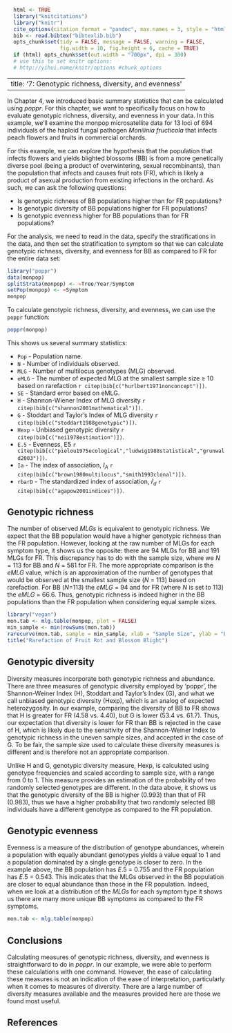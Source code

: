 ```r
  html <- TRUE
  library("knitcitations")
  library("knitr")
  cite_options(citation_format = "pandoc", max.names = 3, style = "html", hyperlink = "to.doc")
  bib <- read.bibtex("bibtexlib.bib")
  opts_chunk$set(tidy = FALSE, message = FALSE, warning = FALSE, 
                 fig.width = 10, fig.height = 6, cache = TRUE)
  if (html) opts_chunk$set(out.width = "700px", dpi = 300)
  # use this to set knitr options: 
  # http://yihui.name/knitr/options #chunk_options
```

---
title: '7: Genotypic richness, diversity, and evenness'
---

In Chapter 4, we introduced basic summary statistics that can be calculated using *poppr*.  For this chapter, we want to specifically focus on how to evaluate genotypic richness, diversity, and evenness in your data.  In this example, we'll examine the monpop microsatellite data for 13 loci of 694 individuals of the haploid fungal pathogen *Monilinia fructicola* that infects peach flowers and fruits in commercial orchards. 

For this example, we can explore the hypothesis that the population that infects flowers and yields blighted blossoms (BB) is from a more genetically diverse pool (being a product of overwintering, sexual recombinants), than the population that infects and causes fruit rots (FR), which is likely a product of asexual production from existing infections in the orchard. As such, we can ask the following questions:

* Is genotypic richness of BB populations higher than for FR populations?
* Is genotypic diversity of BB populations higher for FR populations?
* Is genotypic evenness higher for BB populations than for FR populations?

For the analysis, we need to read in the data, specify the stratifications in the data, and then set the stratification to symptom so that we can calculate genotypic richness, diversity, and evenness for BB as compared to FR for the entire data set:

```r
library("poppr")
data(monpop)
splitStrata(monpop) <- ~Tree/Year/Symptom
setPop(monpop) <- ~Symptom
monpop
```

To calculate genotypic richness, diversity, and evenness, we can use the `poppr` function:

```r
poppr(monpop)
```

This shows us several summary statistics:

 - `Pop`  -  Population name.
 - `N` -  Number of individuals observed.
 - `MLG` - Number of multilocus genotypes (MLG) observed.
 - `eMLG` - The number of expected MLG at the smallest sample size ≥ 10 based on rarefaction `r citep(bib[c("hurlbert1971nonconcept")])`.
 - `SE` - Standard error based on eMLG.
 - `H` - Shannon-Wiener Index of MLG diversity `r citep(bib[c("shannon2001mathematical")])`.
 - `G` - Stoddart and Taylor’s Index of MLG diversity  `r citep(bib[c("stoddart1988genotypic")])`.
 - `Hexp` - Unbiased genotypic diversity `r citep(bib[c("nei1978estimation")])`.
 - `E.5` - Evenness, E5 `r citep(bib[c("pielou1975ecological","ludwig1988statistical","grunwald2003")])`.
 - `Ia` - The index of association, $I_A$ `r citep(bib[c("brown1980multilocus","smith1993clonal")])`.
 - `rbarD` - The standardized index of association, $\bar{r}_d$ `r citep(bib[c("agapow2001indices")])`.


Genotypic richness
-----

The number of observed $MLGs$ is equivalent to genotypic richness.  We expect that the BB population would have a higher genotypic richness than the FR population.  However, looking at the raw number of MLGs for each symptom type, it shows us the opposite:  there are 94 MLGs for BB and 191 MLGs for FR.  This discrepancy has to do with the sample size, where we $N$ = 113 for BB and $N$ = 581 for FR.  The more appropriate comparison is the $eMLG$ value, which is an approximation of the number of genotypes that would be observed at the smallest sample size ($N$ = 113) based on rarefaction.  For BB ($N$=113) the $eMLG$ = 94 and for FR (where $N$ is set to 113) the $eMLG$ = 66.6. Thus, genotypic richness is indeed higher in the BB populations than the FR population when considering equal sample sizes.

```r
library("vegan")
mon.tab <- mlg.table(monpop, plot = FALSE)
min_sample <- min(rowSums(mon.tab))
rarecurve(mon.tab, sample = min_sample, xlab = "Sample Size", ylab = "Expected MLGs")
title("Rarefaction of Fruit Rot and Blossom Blight")

```


Genotypic diversity
-----

Diversity measures incorporate both genotypic richness and abundance.  There are three measures of genotypic diversity employed by 'poppr', the Shannon-Weiner Index (H), Stoddart and Taylor's Index (G), and what we call unbiased genotypic diversity (Hexp), which is an analog of expected heterozygosity.  In our example, comparing the diversity of BB to FR shows that H is greater for FR (4.58 vs. 4.40), but G is lower (53.4 vs. 61.7).  Thus, our expectation that diversity is lower for FR than BB is rejected in the case of H, which is likely due to the sensitivity of the Shannon-Weiner Index to genotypic richness in the uneven sample sizes, and accepted in the case of G.  To be fair, the sample size used to calculate these diversity measures is different and is therefore not an appropriate comparison.  


Unlike H and G, genotypic diversity measure, Hexp, is calculated using genotype frequencies and scaled according to sample size, with a range from 0 to 1.  This measure provides an estimation of the probability of two randomly selected genotypes are different.  In the data above, it shows us that the genotypic diversity of the BB is higher (0.993) than that of FR (0.983), thus we have a higher probability that two randomly selected BB individuals have a different genotype as compared to the FR population.

Genotypic evenness
-----

Evenness is a measure of the distribution of genotype abundances, wherein a population with equally abundant genotypes yields a value equal to 1 and a population dominated by a single genotype is closer to zero.  In the example above, the BB population has $E.5$ = 0.755 and the FR population has $E.5$ = 0.543.  This indicates that the MLGs observed in the BB population are closer to equal abundance than those in the FR population.  Indeed, when we look at a distribution of the $MLGs$ for each symptom type it shows us there are many more unique BB symptoms as compared to the FR symptoms.

```r
mon.tab <- mlg.table(monpop)
```


Conclusions
-----

Calculating measures of genotypic richness, diversity, and evenness is straightforward to do in *poppr*.  In our example, we were able to perform these calculations with one command.  However, the ease of calculating these measures is not an indication of the ease of interpretation, particularly when it comes to measures of diversity.  There are a large number of diversity measures available and the measures provided here are those we found most useful.  

References
----------

<!--------->